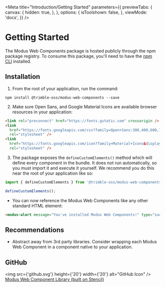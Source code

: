 
<Meta
  title="Introduction/Getting Started"
  parameters={{
    previewTabs: {
      canvas: {
        hidden: true,
      },
    },
    options: {
      isToolshown: false,
    },
    viewMode: 'docs',
  }}
/>

# Getting Started

The Modus Web Components package is hosted publicly through the npm package registry. To consume this package, you'll need to have the [npm CLI](https://docs.npmjs.com/downloading-and-installing-node-js-and-npm) installed.

## Installation

1. From the root of your application, run the command:

```
npm install @trimble-oss/modus-web-components --save
```

2. Make sure Open Sans, and Google Material Icons are available browser resources in your application:

```html
<link rel="preconnect" href="https://fonts.gstatic.com" crossorigin />
<link
  href="https://fonts.googleapis.com/css?family=Open+Sans:300,400,600,700&display=fallback"
  rel="stylesheet" />
<link
  href="https://fonts.googleapis.com/icon?family=Material+Icons&display=block"
  rel="stylesheet" />
```

3. The package exposes the `defineCustomElements()` method which will define every component in the bundle. It does not run automatically, so you must import it and execute it yourself. We recommend you do this near the root of your application like so:

```javascript
import { defineCustomElements } from '@trimble-oss/modus-web-components/loader';

defineCustomElements();
```

- You can now reference the Modus Web Components like any other standard HTML element:

```html
<modus-alert message="You've installed Modus Web Components!" type="success" />
```

## Recommendations

- Abstract away from 3rd party libraries. Consider wrapping each Modus Web Component in a component native to your application.

## GitHub

<img src={'github.svg'} height={'20'} width={'20'} alt="GitHub Icon" /> <a
  href="https://github.com/trimble-oss/modus-web-components"
  target="_blank">
  Modus Web Component Library (built on Stencil)
</a>
